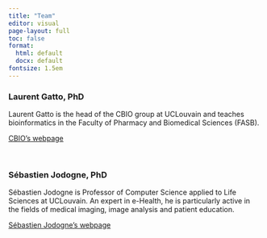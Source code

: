 ```yaml
---
title: "Team"
editor: visual
page-layout: full
toc: false
format:
  html: default
  docx: default
fontsize: 1.5em
---
```


### Laurent Gatto, PhD

Laurent Gatto is the head of the CBIO group at UCLouvain and teaches bioinformatics in the Faculty of Pharmacy and Biomedical Sciences (FASB).

[CBIO's webpage](https://lgatto.github.io/cbio-lab/ "CBIO lab")

\

### Sébastien Jodogne, PhD

Sébastien Jodogne is Professor of Computer Science applied to Life Sciences at UCLouvain. An expert in e-Health, he is particularly active in the fields of medical imaging, image analysis and patient education.

[Sébastien Jodogne's webpage](https://www.info.ucl.ac.be/~sjodogne/ "Sébastien Jodogne")

